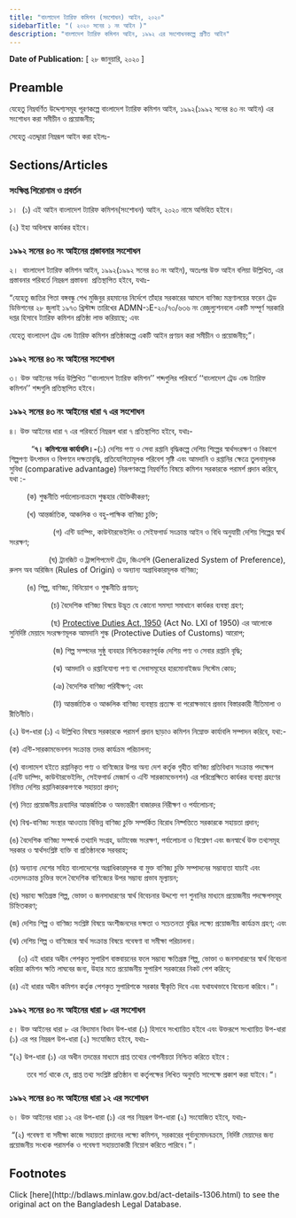 ```yaml
---
title: "বাংলাদেশ ট্যারিফ কমিশন (সংশোধন) আইন, ২০২০"
sidebarTitle: "( ২০২০ সনের ১ নং আইন )"
description: "বাংলাদেশ ট্যারিফ কমিশন আইন, ১৯৯২ এর সংশোধনকল্পে প্রণীত আইন"
---
```


**Date of Publication:** [ ২৮ জানুয়ারি, ২০২০ ]

## Preamble

যেহেতু নিম্নবর্ণিত উদ্দেশ্যসমূহ পূরণকল্পে বাংলাদেশ ট্যারিফ কমিশন আইন, ১৯৯২(১৯৯২ সনের ৪৩ নং আইন) এর সংশোধন করা সমীচীন ও প্রয়োজনীয়;

সেহেতু এতদ্দ্বারা নিম্নরূপ আইন করা হইলঃ-

## Sections/Articles

### সংক্ষিপ্ত শিরোনাম ও প্রবর্তন

১।  (১) এই আইন বাংলাদেশ ট্যারিফ কমিশন(সংশোধন) আইন, ২০২০ নামে অভিহিত হইবে।

(২) ইহা অবিলম্বে কার্যকর হইবে।

### ১৯৯২ সনের ৪৩ নং আইনের প্রস্তাবনার সংশোধন

২।  বাংলাদেশ ট্যারিফ কমিশন আইন, ১৯৯২(১৯৯২ সনের ৪৩ নং আইন), অতঃপর উক্ত আইন বলিয়া উল্লিখিত, এর প্রস্তাবনার পরিবর্তে নিম্নরূপ প্রস্তাবনা  প্রতিস্থাপিত হইবে, যথাঃ-

“যেহেতু জাতির পিতা বঙ্গবন্ধু শেখ মুজিবুর রহমানের নির্দেশে তাঁহার সরকারের আমলে বাণিজ্য মন্ত্রণালয়ের ফরেন ট্রেড ডিভিশনের ২৮ জুলাই ১৯৭৩ খ্রিস্টাব্দ তারিখের ADMN-১E-২০/৭৩/৬৩৬ নং রেজুল্যুশনবলে একটি সম্পূর্ণ সরকারি দপ্তর হিসাবে ট্যারিফ কমিশন প্রতিষ্ঠা লাভ করিয়াছে; এবং

যেহেতু বাংলাদেশ ট্রেড এন্ড ট্যারিফ কমিশন প্রতিষ্ঠাকল্পে একটি আইন প্রণয়ন করা সমীচীন ও প্রয়োজনীয়;”।

### ১৯৯২ সনের ৪৩ নং আইনের সংশোধন

৩। উক্ত আইনের সর্বত্র উল্লিখিত ‘‘বাংলাদেশ ট্যারিফ কমিশন’’ শব্দগুলির পরিবর্তে ‘‘বাংলাদেশ ট্রেড এন্ড ট্যারিফ কমিশন’’ শব্দগুলি প্রতিস্থাপিত হইবে।

### ১৯৯২ সনের ৪৩ নং আইনের ধারা ৭ এর সংশোধন

৪। উক্ত আইনের ধারা ৭ এর পরিবর্তে নিম্নরূপ ধারা ৭ প্রতিস্থাপিত হইবে, যথাঃ-

          “**৭। কমিশনের কার্যাবলি।-**(১) দেশিয় পণ্য ও সেবা রপ্তানি বৃদ্ধিকল্পে দেশিয় শিল্পের স্বার্থসংরক্ষণ ও বিকাশে শিল্পপণ্য উৎপাদন ও বিপণনে দক্ষতাবৃদ্ধি, প্রতিযোগিতামূলক পরিবেশ সৃষ্টি এবং আমদানি ও রপ্তানির ক্ষেত্রে তুলনামূলক সুবিধা (comparative advantage) নিরূপণকল্পে নিম্নবর্ণিত বিষয়ে কমিশন সরকারকে পরামর্শ প্রদান করিবে, যথা :-

        (ক) শুল্কনীতি পর্যালোচনাক্রমে শুল্কহার যৌক্তিকীকরণ;

        (খ) আন্তর্জাতিক, আঞ্চলিক ও বহু-পাক্ষিক বাণিজ্য চুক্তি;

                    (গ) এন্টি ডাম্পিং, কাউন্টারভেইলিং ও সেইফগার্ড সংক্রান্ত আইন ও বিধি অনুযায়ী দেশিয় শিল্পের স্বার্থ সংরক্ষণ;

                  (ঘ) ট্রানজিট ও ট্রান্সশিপমেন্ট ট্রেড, জিএসপি (Generalized System of Preference), রুলস অব অরিজিন (Rules of Origin) ও অন্যান্য অগ্রাধিকারমূলক বাণিজ্য;

        (ঙ) শিল্প, বাণিজ্য, বিনিয়োগ ও শুল্কনীতি প্রণয়ন;

                   (চ) বৈদেশিক বাণিজ্য বিষয়ে উদ্ভূত যে কোনো সমস্যা সমাধানে কার্যকর ব্যবস্থা গ্রহণ;

                   (ছ) [Protective Duties Act, 1950](/laws/volume-10/act-239 "Protective Duties Act, 1950") (Act No. LXI of 1950) এর আলোকে সুনির্দিষ্ট মেয়াদে সংরক্ষণমূলক আমদানি শুল্ক (Protective Duties of Customs) আরোপ;

                    (জ) শিল্প সম্পদের সুষ্ঠু ব্যবহার নিশ্চিতকরণপূর্বক দেশিয় পণ্য ও সেবার রপ্তানি বৃদ্ধি;

                    (ঝ) আমদানি ও রপ্তানিযোগ্য পণ্য বা সেবাসমূহের হারমোনাইজড সিস্টেম কোড;

                    (ঞ) বৈদেশিক বাণিজ্য পরিবীক্ষণ; এবং

                    (ট) আন্তর্জাতিক ও আঞ্চলিক বাণিজ্য ব্যবস্থায় প্রত্যক্ষ বা পরোক্ষভাবে প্রভাব বিস্তারকারী নীতিমালা ও রীতিনীতি।

(২) উপ-ধারা (১) এ উল্লিখিত বিষয়ে সরকারকে পরামর্শ প্রদান ছাড়াও কমিশন নিম্নোক্ত কার্যাবলি সম্পাদন করিবে, যথা:-

(ক) এন্টি-সারকামভেনশন সংক্রান্ত তদন্ত কার্যক্রম পরিচালনা;

(খ) বাংলাদেশ হইতে রপ্তানিকৃত পণ্য ও বাণিজ্যের উপর অন্য দেশ কর্তৃক গৃহীত বাণিজ্য প্রতিবিধান সংক্রান্ত পদক্ষেপ (এন্টি ডাম্পিং, কাউন্টারভেইলিং, সেইফগার্ড মেজার্স ও এন্টি সারকামভেনশন) এর পরিপ্রেক্ষিতে কার্যকর ব্যবস্থা গ্রহণের নিমিত্ত দেশিয় রপ্তানিকারকগণকে সহায়তা প্রদান;

(গ) নিত্য প্রয়োজনীয় দ্রব্যাদির আন্তর্জাতিক ও অভ্যন্তরীণ বাজারদর নিরীক্ষণ ও পর্যালোচনা;

(ঘ) বিশ্ব-বাণিজ্য সংস্থার আওতায় বিভিন্ন বাণিজ্য চুক্তি সম্পর্কিত বিরোধ নিষ্পত্তিতে সরকারকে সহায়তা প্রদান;

(ঙ) বৈদেশিক বাণিজ্য সম্পর্কে তথ্যাদি সংগ্রহ, ডাটাবেজ সংরক্ষণ, পর্যালোচনা ও বিশ্লেষণ এবং জনস্বার্থে উক্ত তথ্যসমূহ সরকার ও স্বার্থসংশ্লিষ্ট ব্যক্তি বা প্রতিষ্ঠানকে সরবরাহ;

(চ) অন্যান্য দেশের সহিত বাংলাদেশের অগ্রাধিকারমূলক বা মুক্ত বাণিজ্য চুক্তি সম্পাদনের সম্ভাব্যতা যাচাই এবং এতদসংক্রান্ত চুক্তির ফলে বৈদেশিক বাণিজ্যের উপর সম্ভাব্য প্রভাব মূল্যায়ন;

(ছ) সম্ভাব্য ক্ষতিগ্রস্ত শিল্প, ভোক্তা ও জনসাধারণের স্বার্থ বিবেচনার উদ্দশ্যে গণ শুনানির মাধ্যমে প্রয়োজনীয় পদক্ষেপসমূহ চিহ্নিতকরণ;

(জ) দেশিয় শিল্প ও বাণিজ্য সংশ্লিষ্ট বিষয়ে অংশীজনদের দক্ষতা ও সচেতনতা বৃদ্ধির লক্ষ্যে প্রয়োজনীয় কার্যক্রম গ্রহণ; এবং

(ঝ) দেশিয় শিল্প ও বাণিজ্যের স্বার্থ সংক্রান্ত বিষয়ে গবেষণা বা সমীক্ষা পরিচালনা।

    (৩) এই ধারার অধীন পেশকৃত সুপারিশ বাস্তবায়নের ফলে সম্ভাব্য ক্ষতিগ্রস্ত শিল্প, ভোক্তা ও জনসাধারণের স্বার্থ বিবেচনা করিয়া কমিশন ক্ষতি লাঘবের জন্য, উহার মতে প্রয়োজনীয় সুপারিশ সরকারের নিকট পেশ করিবে;

(৪) এই ধারার অধীন কমিশন কর্তৃক পেশকৃত সুপারিশকে সরকার স্বীকৃতি দিবে এবং যথাযথভাবে বিবেচনা করিবে।“।

### ১৯৯২ সনের ৪৩ নং আইনের ধারা ৮ এর সংশোধন

৫। উক্ত আইনের ধারা ৮ এর বিদ্যমান বিধান উপ-ধারা (১) হিসাবে সংখ্যায়িত হইবে এবং উক্তরূপে সংখ্যায়িত উপ-ধারা (১) এর পর নিম্নরূপ উপ-ধারা (২) সংযোজিত হইবে, যথাঃ-

“(২) উপ-ধারা (১) এর অধীন তদন্তের মাধ্যমে প্রাপ্ত তথ্যের গোপনীয়তা নিশ্চিত করিতে হইবে :

        তবে শর্ত থাকে যে, প্রাপ্ত তথ্য সংশ্লিষ্ট প্রতিষ্ঠান বা কর্তৃপক্ষের লিখিত অনুমতি সাপেক্ষে প্রকাশ করা যাইবে।“।

### ১৯৯২ সনের ৪৩ নং আইনের ধারা ১২ এর সংশোধন

৬। উক্ত আইনের ধারা ১২ এর উপ-ধারা (১) এর পর নিম্নরূপ উপ-ধারা (২) সংযোজিত হইবে, যথাঃ-

 “(২) গবেষণা বা সমীক্ষা কাজে সহায়তা প্রদানের লক্ষ্যে কমিশন, সরকারের পূর্বানুমোদনক্রমে, নির্দিষ্ট মেয়াদের জন্য প্রয়োজনীয় সংখ্যক পরামর্শক ও গবেষণা সহায়তাকারী নিয়োগ করিতে পারিবে।“।

## Footnotes

<Note>
  Click [here](http://bdlaws.minlaw.gov.bd/act-details-1306.html) to see the original act on the Bangladesh Legal Database.
</Note>
